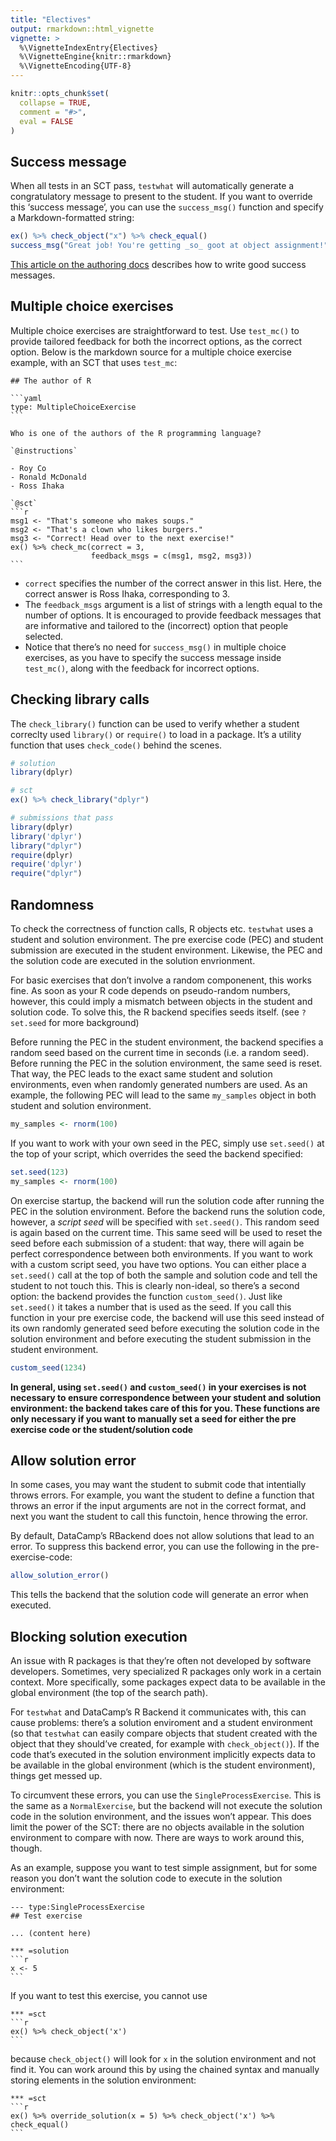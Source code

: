 ```yaml
---
title: "Electives"
output: rmarkdown::html_vignette
vignette: >
  %\VignetteIndexEntry{Electives}
  %\VignetteEngine{knitr::rmarkdown}
  %\VignetteEncoding{UTF-8}
---
```


```r
knitr::opts_chunk$set(
  collapse = TRUE,
  comment = "#>",
  eval = FALSE
)
```

## Success message

When all tests in an SCT pass, `testwhat` will automatically generate a congratulatory message to present to the student. If you want to override this 'success message', you can use the `success_msg()` function and specify a Markdown-formatted string:

```r
ex() %>% check_object("x") %>% check_equal()
success_msg("Great job! You're getting _so_ goot at object assignment!")
```

[This article on the authoring docs](https://authoring.datacamp.com/courses/exercises/all-exercise-types/success-message.html) describes how to write good success messages.

## Multiple choice exercises

Multiple choice exercises are straightforward to test. Use `test_mc()` to provide tailored feedback for both the incorrect options, as the correct option. Below is the markdown source for a multiple choice exercise example, with an SCT that uses `test_mc`:

    ## The author of R
    
    ```yaml
    type: MultipleChoiceExercise
    ```
    
    Who is one of the authors of the R programming language?
    
    `@instructions`
    
    - Roy Co
    - Ronald McDonald
    - Ross Ihaka
    
    `@sct`
    ```r
    msg1 <- "That's someone who makes soups."
    msg2 <- "That's a clown who likes burgers."
    msg3 <- "Correct! Head over to the next exercise!"
    ex() %>% check_mc(correct = 3,
                      feedback_msgs = c(msg1, msg2, msg3))
    ```

- `correct` specifies the number of the correct answer in this list. Here, the correct answer is Ross Ihaka, corresponding to 3.
- The `feedback_msgs` argument is a list of strings with a length equal to the number of options. It is encouraged to provide feedback messages that are informative and tailored to the (incorrect) option that people selected.
- Notice that there's no need for `success_msg()` in multiple choice exercises, as you have to specify the success message inside `test_mc()`, along with the feedback for incorrect options.

## Checking library calls

The `check_library()` function can be used to verify whether a student correclty used `library()` or `require()` to load in a package. It's a utility function that uses `check_code()` behind the scenes.

```r
# solution
library(dplyr)

# sct
ex() %>% check_library("dplyr")

# submissions that pass
library(dplyr)
library('dplyr')
library("dplyr")
require(dplyr)
require('dplyr')
require("dplyr")
```

## Randomness

To check the correctness of function calls, R objects etc. `testwhat` uses a student and solution environment. The pre exercise code (PEC) and student submission are executed in the student environment. Likewise, the PEC and the solution code are executed in the solution envrionment.

For basic exercises that don't involve a random componenent, this works fine. As soon as your R code depends on pseudo-random numbers, however, this could imply a mismatch between objects in the student and solution code. To solve this, the R backend specifies seeds itself. (see `?set.seed` for more background)

Before running the PEC in the student environment, the backend specifies a random seed based on the current time in seconds (i.e. a random seed). Before running the PEC in the solution environment, the same seed is reset. That way, the PEC leads to the exact same student and solution environments, even when randomly generated numbers are used. As an example, the following PEC will lead to the same `my_samples` object in both student and solution environment.

```r
my_samples <- rnorm(100)
```

If you want to work with your own seed in the PEC, simply use `set.seed()` at the top of your script, which overrides the seed the backend specified:

```r
set.seed(123)
my_samples <- rnorm(100)
```

On exercise startup, the backend will run the solution code after running the PEC in the solution environment. Before the backend runs the solution code, however, a _script seed_ will be specified with `set.seed()`. This random seed is again based on the current time. This same seed will be used to reset the seed before each submission of a student: that way, there will again be perfect correspondence between both environments. If you want to work with a custom script seed, you have two options. You can either place a `set.seed()` call at the top of both the sample and solution code and tell the student to not touch this. This is clearly non-ideal, so there's a second option: the backend provides the function `custom_seed()`. Just like `set.seed()` it takes a number that is used as the seed. If you call this function in your pre exercise code, the backend will use this seed instead of its own randomly generated seed before executing the solution code in the solution environment and before executing the student submission in the student environment.

```r
custom_seed(1234)
```

**In general, using `set.seed()` and `custom_seed()` in your exercises is not necessary to ensure correspondence between your student and solution environment: the backend takes care of this for you. These functions are only necessary if you want to manually set a seed for either the pre exercise code or the student/solution code**

## Allow solution error

In some cases, you may want the student to submit code that intentially throws errors. For example, you want the student to define a function that throws an error if the input arguments are not in the correct format, and next you want the student to call this functoin, hence throwing the error.

By default, DataCamp's RBackend does not allow solutions that lead to an error. To suppress this backend error, you can use the following in the pre-exercise-code:

```r
allow_solution_error()
```

This tells the backend that the solution code will generate an error when executed.

## Blocking solution execution

An issue with R packages is that they're often not developed by software developers. Sometimes, very specialized R packages only work in a certain context. More specifically, some packages expect data to be available in the global environment (the top of the search path).

For `testwhat` and DataCamp's R Backend it communicates with, this can cause problems: there's a solution enviroment and a student environment (so that `testwhat` can easily compare objects that student created with the object that they should've created, for example with `check_object()`). If the code that's executed in the solution environment implicitly expects data to be available in the global environment (which is the student environment), things get messed up.

To circumvent these errors, you can use the `SingleProcessExercise`. This is the same as a `NormalExercise`, but the backend will not execute the solution code in the solution environment, and the issues won't appear. This does limit the power of the SCT: there are no objects available in the solution environment to compare with now. There are ways to work around this, though.

As an example, suppose you want to test simple assignment, but for some reason you don't want the solution code to execute in the solution environment:

    --- type:SingleProcessExercise 
    ## Test exercise

    ... (content here)

    *** =solution
    ```r
    x <- 5
    ```

If you want to test this exercise, you cannot use

    *** =sct
    ```r
    ex() %>% check_object('x')
    ```

because `check_object()` will look for `x` in the solution environment and not find it. You can work around this by using the chained syntax and manually storing elements in the solution environment:

    *** =sct
    ```r
    ex() %>% override_solution(x = 5) %>% check_object('x') %>% check_equal()
    ```
